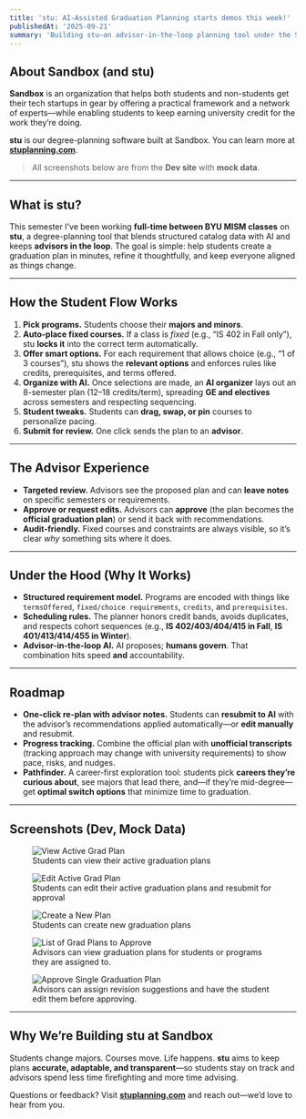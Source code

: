 ```yaml
---
title: 'stu: AI-Assisted Graduation Planning starts demos this week!'
publishedAt: '2025-09-21'
summary: 'Building stu—an advisor-in-the-loop planning tool under the Sandbox organization—to help students generate, customize, and approve graduation plans.'
---
```


## About Sandbox (and stu)

**Sandbox** is an organization that helps both students and non-students get their tech startups in gear by offering a practical framework and a network of experts—while enabling students to keep earning university credit for the work they’re doing.

**stu** is our degree-planning software built at Sandbox. You can learn more at **[stuplanning.com](https://stuplanning.com)**.

> All screenshots below are from the **Dev site** with **mock data**.

---

## What is stu?

This semester I’ve been working **full-time between BYU MISM classes** on **stu**, a degree-planning tool that blends structured catalog data with AI and keeps **advisors in the loop**. The goal is simple: help students create a graduation plan in minutes, refine it thoughtfully, and keep everyone aligned as things change.

---

## How the Student Flow Works

1. **Pick programs.** Students choose their **majors and minors**.
2. **Auto-place fixed courses.** If a class is *fixed* (e.g., “IS 402 in Fall only”), stu **locks it** into the correct term automatically.
3. **Offer smart options.** For each requirement that allows choice (e.g., “1 of 3 courses”), stu shows the **relevant options** and enforces rules like credits, prerequisites, and terms offered.
4. **Organize with AI.** Once selections are made, an **AI organizer** lays out an 8-semester plan (12–18 credits/term), spreading **GE and electives** across semesters and respecting sequencing.
5. **Student tweaks.** Students can **drag, swap, or pin** courses to personalize pacing.
6. **Submit for review.** One click sends the plan to an **advisor**.

---

## The Advisor Experience

- **Targeted review.** Advisors see the proposed plan and can **leave notes** on specific semesters or requirements.
- **Approve or request edits.** Advisors can **approve** (the plan becomes the **official graduation plan**) or send it back with recommendations.
- **Audit-friendly.** Fixed courses and constraints are always visible, so it’s clear *why* something sits where it does.

---

## Under the Hood (Why It Works)

- **Structured requirement model.** Programs are encoded with things like `termsOffered`, `fixed/choice requirements`, `credits`, and `prerequisites`.  
- **Scheduling rules.** The planner honors credit bands, avoids duplicates, and respects cohort sequences (e.g., **IS 402/403/404/415 in Fall**, **IS 401/413/414/455 in Winter**).  
- **Advisor-in-the-loop AI.** AI proposes; **humans govern**. That combination hits speed **and** accountability.

---

## Roadmap

- **One-click re-plan with advisor notes.** Students can **resubmit to AI** with the advisor’s recommendations applied automatically—or **edit manually** and resubmit.
- **Progress tracking.** Combine the official plan with **unofficial transcripts** (tracking approach may change with university requirements) to show pace, risks, and nudges.
- **Pathfinder.** A career-first exploration tool: students pick **careers they’re curious about**, see majors that lead there, and—if they’re mid-degree—get **optimal switch options** that minimize time to graduation.

---

## Screenshots (Dev, Mock Data)

<figure className="mx-auto w-3/5 text-center">
  <img 
    src="/stuV1.0/view-active-grad-plan.png" 
    alt="View Active Grad Plan"
    style={{ width: "100%" }}
  />
  <figcaption>Students can view their active graduation plans</figcaption>
</figure>

<figure className="mx-auto w-3/5 text-center">
  <img 
    src="/stuV1.0/edit-grad-plan.png" 
    alt="Edit Active Grad Plan"
    style={{ width: "100%" }}
  />
  <figcaption>Students can edit their active graduation plans and resubmit for approval</figcaption>
</figure>

<figure className="mx-auto w-3/5 text-center">
  <img 
    src="/stuV1.0/create-new-plan.png" 
    alt="Create a New Plan"
    style={{ width: "100%" }}
  />
  <figcaption>Students can create new graduation plans</figcaption>
</figure>

<figure className="mx-auto w-3/5 text-center">
  <img 
    src="/stuV1.0/approve-grad-plans-list.png" 
    alt="List of Grad Plans to Approve"
    style={{ width: "100%" }}
  />
  <figcaption>Advisors can view graduation plans for students or programs they are assigned to.</figcaption>
</figure>

<figure className="mx-auto w-3/5 text-center">
  <img 
    src="/stuV1.0/approve-grad-plans-single.png" 
    alt="Approve Single Graduation Plan"
    style={{ width: "100%" }}
  />
  <figcaption>Advisors can assign revision suggestions and have the student edit them before approving.</figcaption>
</figure>

---

## Why We’re Building stu at Sandbox

Students change majors. Courses move. Life happens. **stu** aims to keep plans **accurate, adaptable, and transparent**—so students stay on track and advisors spend less time firefighting and more time advising.

Questions or feedback? Visit **[stuplanning.com](https://stuplanning.com)** and reach out—we’d love to hear from you.
